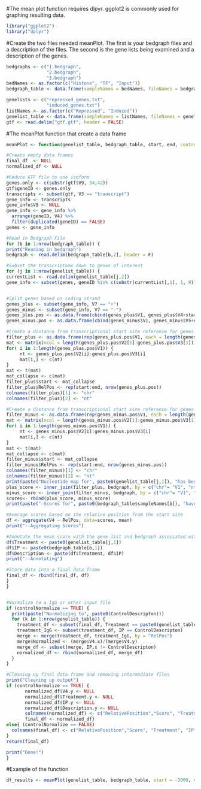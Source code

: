 #The mean plot function requires dlpyr. ggplot2 is commonly used for graphing resulting data. 
```r
library("ggplot2")
library("dplyr")
```

#Create the two files needed meanPlot. The first is your bedgraph files and a description of the files. The second is the gene lists being examined and a description of the genes. 
```r
bedgraphs <- c("1.bedgraph",
               "2.bedgraph",
               "3.bedgraph")
bedNames <- as.factor(c("Histone", "TF", "Input"))
bedgraph_table <- data.frame(sampleNames = bedNames, fileNames = bedgraphs)

genelists <- c("repressed_genes.txt",
               "induced_genes.txt")
listNames <- as.factor(c("Repressed", "Induced"))
genelist_table <- data.frame(sampleNames = listNames, fileNames = genelists)
gtf <- read.delim("gtf.gtf", header = FALSE)
```

#The meanPlot function that create a data frame
```r
meanPlot <- function(genelist_table, bedgraph_table, start, end, controlNormalize = FALSE, ControlDescripton = NULL){

#Create empty data frames
final_df  <- NULL
normalized_df <- NULL

#Reduce GTF file to one isoform
genes.only <- c(substr(gtf$V9, 34,42))
gtf$geneID <- genes.only
transcripts <- subset(gtf, V3 == "transcript")
gene_info <- transcripts
gene_info$V9 <- NULL
gene_info <- gene_info %>%
  arrange(geneID, V4) %>%
  filter(duplicated(geneID) == FALSE)
genes <- gene_info

#Read in Bedgraph File
for (b in 1:nrow(bedgraph_table)) {
print("Reading in bedgraph")
bedgraph <- read.delim(bedgraph_table[b,2], header = F)

#Subset the transcriptome down to genes of interest
for (j in 1:nrow(genelist_table)) {
currentList <- read.delim(genelist_table[j,2])
gene_info <- subset(genes, geneID %in% c(substr(currentList[,1], 1, 9)))


#Split genes based on coding strand
genes_plus <- subset(gene_info, V7 == "+")
genes_minus <- subset(gene_info, V7 == "-")
genes_plus.pos <- as.data.frame(cbind(genes_plus$V1, genes_plus$V4+start,  genes_plus$V4+end))
genes_minus.pos <- as.data.frame(cbind(genes_minus$V1, genes_minus$V5+end,  genes_minus$V5+start))

#Create a distance from transcriptional start site reference for genes codon on the Watson strand
filter_plus <- as.data.frame(rep(genes_plus.pos$V1, each = length(genes_plus.pos$V2[1]:genes_plus.pos$V3[1])))
mat <- matrix(ncol = length(genes_plus.pos$V2[1]:genes_plus.pos$V3[1]), nrow = nrow(genes_plus.pos))
for( i in 1:length(genes_plus.pos$V1)) {
     nt <- genes_plus.pos$V2[i]:genes_plus.pos$V3[i]
     mat[i,] <- c(nt)
}
mat <- t(mat)
mat_collapse <- c(mat)
filter_plus$start <- mat_collapse
filter_plus$RelPos <- rep(start:end, nrow(genes_plus.pos))
colnames(filter_plus)[1] <- "chr"
colnames(filter_plus)[2] <- "nt"

#Create a distance from transcriptional start site reference for genes codon on the Crick strand
filter_minus <- as.data.frame(rep(genes_minus.pos$V1, each = length(genes_minus.pos$V2[1]:genes_minus.pos$V3[1])))
mat <- matrix(ncol = length(genes_minus.pos$V2[1]:genes_minus.pos$V3[1]), nrow = nrow(genes_minus.pos))
for( i in 1:length(genes_minus.pos$V1)) {
     nt <- genes_minus.pos$V2[i]:genes_minus.pos$V3[i]
     mat[i,] <- c(nt)
}
mat <- t(mat)
mat_collapse <- c(mat)
filter_minus$start <- mat_collapse
filter_minus$RelPos <- rep(start:end, nrow(genes_minus.pos))
colnames(filter_minus)[1] <- "chr"
colnames(filter_minus)[2] <- "nt"
print(paste("Nucleotide map for", paste0(genelist_table[j,1]), "has been made"))
plus_score <- inner_join(filter_plus, bedgraph, by = c("chr"= "V1", "nt" = "V2"))
minus_score <- inner_join(filter_minus, bedgraph, by = c("chr"= "V1", "nt" = "V2"))
scores<- rbind(plus_score, minus_score)
print(paste("-Scores for", paste0(bedgraph_table$sampleNames[b]), "have been found"))

#Average scores based on the relative position from the start site
df <- aggregate(V4 ~ RelPos, data=scores, mean)
print("--Aggregating Scores")

#Annotate the mean score with the gene list and bedgraph associated with it
df$Treatment <- paste0(genelist_table[j,1])
df$IP <- paste0(bedgraph_table[b,1])
df$Description <- paste(df$Treatment, df$IP)
print("--Annotating")

#Store data into a final data frame
final_df <- rbind(final_df, df)
}
}


#Normalize to a IgG or other input file
if (controlNormalize == TRUE) {
  print(paste("Normalizing to", paste0(ControlDescripton)))
  for (k in 1:nrow(genelist_table)) {
    treatment_df <- subset(final_df, Treatment == paste0(genelist_table[k,1]))
    treatment_IgG <- subset(treatment_df, IP == ControlDescripton)
    merge <- merge(treatment_df, treatment_IgG, by = "RelPos")
    merge$Normalized <- (merge$V4.x)/(merge$V4.y)
    merge_df <- subset(merge, IP.x != ControlDescripton)
    normalized_df <- rbind(normalized_df, merge_df)
  }
}

#Cleaning up final data frame and removing intermediate files
print("Cleaning up output")
if (controlNormalize == TRUE) {
       normalized_df$V4.y <- NULL
       normalized_df$Treatment.y <- NULL
       normalized_df$IP.y <- NULL
       normalized_df$Description.y <- NULL
       colnames(normalized_df) <- c("RelativePosition","Score", "Treatment", "IP", "Description", "NormalizedScore")
       final_df <- normalized_df}
else{ (controlNormalize == FALSE) 
  colnames(final_df) <- c("RelativePosition","Score", "Treatment", "IP", "Description")
} 
return(final_df)

print("Done!")
}
```
#Example of the function
```r
df_results <- meanPlot(genelist_table, bedgraph_table, start = -3000, end = 3000, controlNormalize = TRUE, ControlDescripton = "Input")
```


